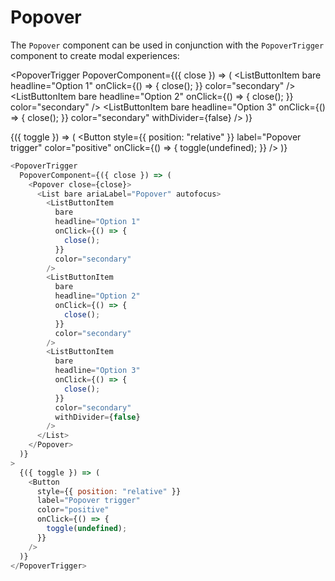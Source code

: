 
# Popover

The `Popover` component can be used in conjunction with the `PopoverTrigger` component to create modal experiences:

<PopoverTrigger
  PopoverComponent={({ close }) => (
    <Popover close={close}>
      <List bare ariaLabel="Popover" autofocus>
        <ListButtonItem
          bare
          headline="Option 1"
          onClick={() => {
            close();
          }}
          color="secondary"
        />
        <ListButtonItem
          bare
          headline="Option 2"
          onClick={() => {
            close();
          }}
          color="secondary"
        />
        <ListButtonItem
          bare
          headline="Option 3"
          onClick={() => {
            close();
          }}
          color="secondary"
          withDivider={false}
        />
      </List>
    </Popover>
  )}
>
  {({ toggle }) => (
    <Button
      style={{ position: "relative" }}
      label="Popover trigger"
      color="positive"
      onClick={() => {
        toggle(undefined);
      }}
    />
  )}
</PopoverTrigger>

```js
<PopoverTrigger
  PopoverComponent={({ close }) => (
    <Popover close={close}>
      <List bare ariaLabel="Popover" autofocus>
        <ListButtonItem
          bare
          headline="Option 1"
          onClick={() => {
            close();
          }}
          color="secondary"
        />
        <ListButtonItem
          bare
          headline="Option 2"
          onClick={() => {
            close();
          }}
          color="secondary"
        />
        <ListButtonItem
          bare
          headline="Option 3"
          onClick={() => {
            close();
          }}
          color="secondary"
          withDivider={false}
        />
      </List>
    </Popover>
  )}
>
  {({ toggle }) => (
    <Button
      style={{ position: "relative" }}
      label="Popover trigger"
      color="positive"
      onClick={() => {
        toggle(undefined);
      }}
    />
  )}
</PopoverTrigger>
```
